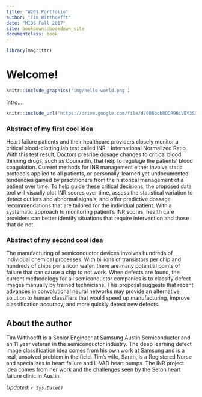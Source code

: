 ```yaml
---
title: "W201 Portfolio"
author: "Tim Witthoefft"
date: "MIDS Fall 2017"
site: bookdown::bookdown_site
documentclass: book
---
```


<!-- This won't be displayed but it will initialize your R session. Add any R libraries you need here. -->
```r
library(magrittr)
```


# Welcome! {-}

<!-- You can include images saved within your repo... -->
```r
knitr::include_graphics('img/hello-world.png')
```

Intro...

<!-- Below this line is just examples of how you can embed video from Google Drive. First you have to enable sharing, then just get the object ID which is that long string between d/ and /preview and will also be appended to any sharing link you generate for your video. -->
<p>
```r
knitr::include_url('https://drive.google.com/file/d/0B6bobRDQR96iVEV3SXJJal9CczQ/preview')
```

### Abstract of my first cool idea

Heart failure patients and their healthcare providers closely monitor a critical blood-clotting lab test called INR - International Normalized Ratio.  With this test result, Doctors presribe dosage changes to critical blood thinning drugs, such as Coumadin, that help to regulage the patients' blood coagulation.  Current methods for INR management either involve static protocols applied to all patients, or personally-learned yet undocumented tendencies gained by practitioners from the historical management of a patient over time.  To help guide these critical decisions, the proposed data tool will visually plot INR scores over time, assess the statistical variation to detect outliers and abnormal signals, and offer predictive dossage recommendations that are tailored for the individual patient.  With a systematic approach to monitoring patient’s INR scores, health care providers can better identify situations that require intervention and those that do not. 

### Abstract of my second cool idea

The manufacturing of semiconductor devices involves hundreds of individual chemical processes. With billions of transistors per chip and hundreds of chips per silicon wafer, there are many potential points of failure that can cause a chip to not work.  When defects are found, the current methodology for all semiconductor companies is to classify defect images manually by trained technicians.  This proposal suggests that recent advances in convolutional neural networks may provide an alternative solution to human classifiers that would speed up manufacturing, improve classification accuracy, and more quickly detect new defects.  
  

## About the author {-}

Tim Witthoefft is a Senior Engineer at Samsung Austin Semiconductor and an 11 year veteran in the semiconductor industry.  The deep learning defect image classification idea comes from his own work at Samsung and is a real, unsolved problem in the field.  Tim's wife, Sarah, is a Registered Nurse and specializes in heart failure and L-VAD heart pumps.  The INR project idea comes from her work and the challenges seen by the Seton heart failure clinic in Austin.  


*Updated: `r Sys.Date()`*
